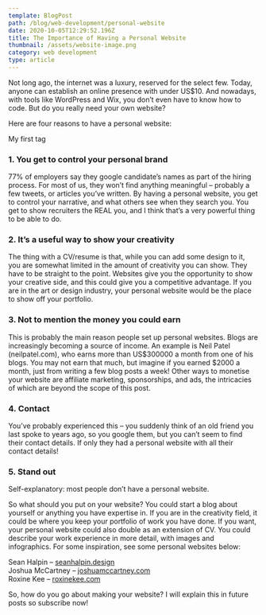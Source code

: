 ```yaml
---
template: BlogPost
path: /blog/web-development/personal-website
date: 2020-10-05T12:29:52.196Z
title: The Importance of Having a Personal Website
thumbnail: /assets/website-image.png
category: web development
type: article
---
```


Not long ago, the internet was a luxury, reserved for the select few. Today, anyone can establish an online presence with under US$10. And nowadays, with tools like WordPress and Wix, you don’t even have to know how to code. But do you really need your own website?

Here are four reasons to have a personal website:

<TLDR> 
My first tag

</TLDR>

### 1. You get to control your personal brand

77% of employers say they google candidate’s names as part of the hiring process. For most of us, they won’t find anything meaningful – probably a few tweets, or articles you’ve written. By having a personal website, you get to control your narrative, and what others see when they search you. You get to show recruiters the REAL you, and I think that’s a very powerful thing to be able to do.

### 2. It’s a useful way to show your creativity

The thing with a CV/resume is that, while you can add some design to it, you are somewhat limited in the amount of creativity you can show. They have to be straight to the point. Websites give you the opportunity to show your creative side, and this could give you a competitive advantage. If you are in the art or design industry, your personal website would be the place to show off your portfolio.

### 3. Not to mention the money you could earn

This is probably the main reason people set up personal websites. Blogs are increasingly becoming a source of income. An example is Neil Patel (neilpatel.com), who earns more than US$300000 a month from one of his blogs. You may not earn that much, but imagine if you earned $2000 a month, just from writing a few blog posts a week! Other ways to monetise your website are affiliate marketing, sponsorships, and ads, the intricacies of which are beyond the scope of this post.

### 4. Contact

You’ve probably experienced this – you suddenly think of an old friend you last spoke to years ago, so you google them, but you can’t seem to find their contact details. If only they had a personal website with all their contact details!

### 5. Stand out

Self-explanatory: most people don’t have a personal website.

So what should you put on your website? You could start a blog about yourself or anything you have expertise in. If you are in the creativity field, it could be where you keep your portfolio of work you have done. If you want, your personal website could also double as an extension of CV. You could describe your work experience in more detail, with images and infographics. For some inspiration, see some personal websites below:

Sean Halpin – <a href="https://seanhalpin.design" target="_blank">seanhalpin.design</a>  <br/>
Joshua McCartney – <a href="https://joshuamccartney.com" target="_blank">joshuamccartney.com</a>    <br/>
Roxine Kee – <a href="https://roxinekee.com" target="_blank">roxinekee.com</a>   <br/>

So, how do you go about making your website? I will explain this in future posts so subscribe now!
